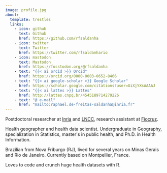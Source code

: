 ```yaml
---
image: profile.jpg
about:
  template: trestles
  links:
    - icon: github
      text: Github
      href: https://github.com/rfsaldanha
    - icon: twitter
      text: Twitter
      href: https://twitter.com/rfsaldanhario
    - icon: mastodon
      text: Mastodon
      href: https://fosstodon.org/@rfsaldanha
    - text: "{{< ai orcid >}} Orcid"
      href: https://orcid.org/0000-0003-0652-8466
    - text: "{{< ai google-scholar >}} Google Scholar"
      href: https://scholar.google.com/citations?user=UiXjYXsAAAAJ
    - text: "{{< ai lattes >}} Lattes"
      href: http://lattes.cnpq.br/4545189714279226
    - text: "@ e-mail"
      href: "mailto:raphael.de-freitas-saldanha@inria.fr"
---
```


Postdoctoral researcher at [Inria](https://www.inria.fr/fr) and [LNCC](https://www.gov.br/lncc/pt-br), research assistant at [Fiocruz](https://portal.fiocruz.br/).

Health geographer and health data scientist. Undergraduate in Geography, specialization in Statistics, master\'s in public health, and Ph.D. in Health Information.

Brazilian from Nova Friburgo (RJ), lived for several years on Minas Gerais and Rio de Janeiro. Currently based on Montpellier, France.

Loves to code and crunch huge health datasets with R.
